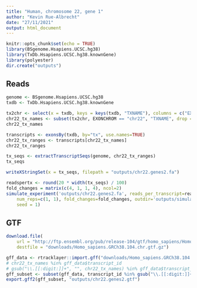 ```yaml
---
title: "Human, chromosome 22, gene 1"
author: "Kevin Rue-Albrecht"
date: "27/11/2021"
output: html_document
---
```


```r
knitr::opts_chunk$set(echo = TRUE)
library(BSgenome.Hsapiens.UCSC.hg38)
library(TxDb.Hsapiens.UCSC.hg38.knownGene)
library(polyester)
dir.create("outputs")
```

## Reads

```r
genome <- BSgenome.Hsapiens.UCSC.hg38
txdb <- TxDb.Hsapiens.UCSC.hg38.knownGene
```

```r
tx2chr <- select(x = txdb, keys = keys(txdb, "TXNAME"), columns = c("EXONCHROM"), keytype = "TXNAME")
chr22_tx_names <- subset(tx2chr, EXONCHROM == "chr22", "TXNAME", drop = TRUE)[1:2]
chr22_tx_names
```

```r
transcripts <- exonsBy(txdb, by="tx", use.names=TRUE)
chr22_tx_ranges <- transcripts[chr22_tx_names]
chr22_tx_ranges
```

```r
tx_seqs <- extractTranscriptSeqs(genome, chr22_tx_ranges)
tx_seqs
```

```r
writeXStringSet(x = tx_seqs, filepath = "outputs/chr22.genes2.fa")
```

```r
readspertx <- round(20 * width(tx_seqs) / 100)
fold_changes = matrix(c(4, 1, 1, 4), ncol=2)
simulate_experiment('outputs/chr22.genes2.fa', reads_per_transcript=readspertx, 
    num_reps=c(1, 1), fold_changes=fold_changes, outdir='outputs/simulated_reads',
    seed = 1) 
```

## GTF

```r
download.file(
    url = "http://ftp.ensembl.org/pub/release-104/gtf/homo_sapiens/Homo_sapiens.GRCh38.104.chr.gtf.gz",
    destfile = "downloads/Homo_sapiens.GRCh38.104.chr.gtf.gz")
```

```r
gff_data <- rtracklayer::import.gff("downloads/Homo_sapiens.GRCh38.104.chr.gtf.gz")
# chr22_tx_names %in% gff_data$transcript_id
# gsub("\\.[[:digit:]]+", "", chr22_tx_names) %in% gff_data$transcript_id
gff_subset <- subset(gff_data, transcript_id %in% gsub("\\.[[:digit:]]+", "", chr22_tx_names))
export.gff2(gff_subset, "outputs/chr22.genes2.gtf")
```

